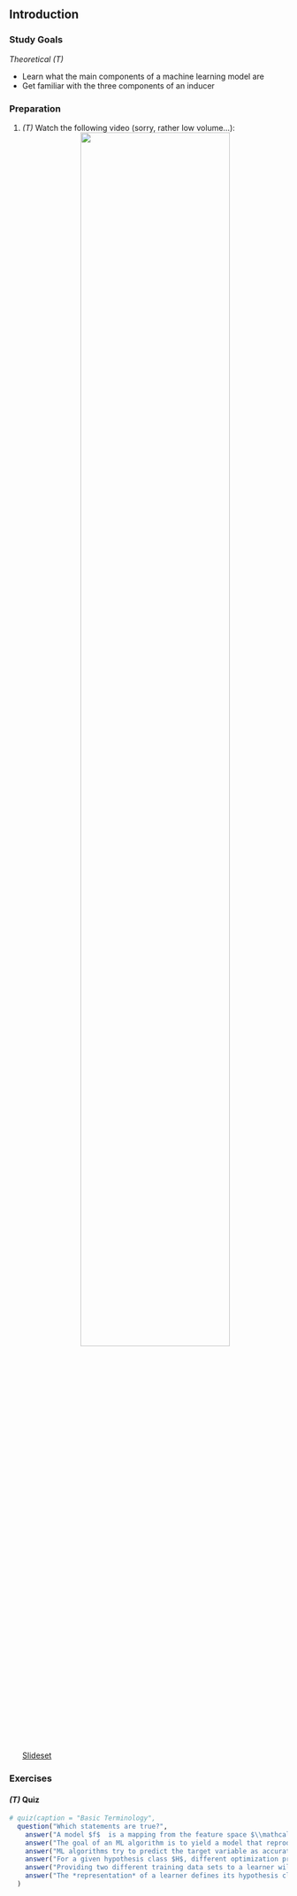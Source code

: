 ## Introduction

### Study Goals

*Theoretical (T)*

- Learn what the main components of a machine learning model are
- Get familiar with the three components of an inducer

### Preparation

1.  *(T)* Watch the following video  (sorry, rather low volume...):
    <center>
    ![](https://youtu.be/2BWKlAOayQI){width="75%"}
    </center>
    <a href="https://github.com/compstat-lmu/lecture_i2ml/blob/master/slides-pdf/slides-intro.pdf" target="_blank">Slideset</a>

### Exercises

#### *(T)* Quiz

```r
# quiz(caption = "Basic Terminology",
  question("Which statements are true?",
    answer("A model $f$  is a mapping from the feature space $\\mathcal{X}$ to the target space $\\mathcal{Y}$.", correct = TRUE),
    answer("The goal of an ML algorithm is to yield a model that reproduces the already seen data as accurately as possible."),
    answer("ML algorithms try to predict the target variable as accurately as possible based on the values of the features.", correct = TRUE),
    answer("For a given hypothesis class $H$, different optimization procedures can be used to find the best model $f \\in H$.", correct = TRUE),
    answer("Providing two different training data sets to a learner will result in the same optimal model $f$."),
    answer("The *representation* of a learner defines its hypothesis class $H$.", correct = TRUE)
  )
```

